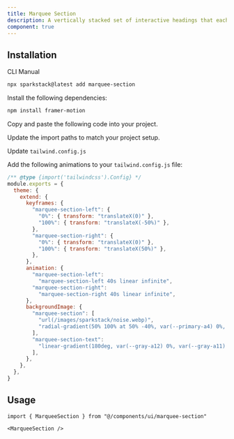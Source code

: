 ```yaml
---
title: Marquee Section
description: A vertically stacked set of interactive headings that each reveal a section of content.
component: true
---
```


<ComponentPreview
  name="marquee-section-demo"
  description="A vertically stacked set of interactive headings that each reveal a section of content."
/>

## Installation

<Tabs defaultValue="cli">

<TabsList>
  <TabsTrigger value="cli">CLI</TabsTrigger>
  <TabsTrigger value="manual">Manual</TabsTrigger>
</TabsList>

<TabsContent value="cli">

```bash
npx sparkstack@latest add marquee-section
```

</TabsContent>

<TabsContent value="manual">

<Steps>

<Step>Install the following dependencies:</Step>

```bash
npm install framer-motion
```

<Step>Copy and paste the following code into your project.</Step>

<ComponentSource name="marquee-section" />

<Step>Update the import paths to match your project setup.</Step>

<Step>Update `tailwind.config.js`</Step>

Add the following animations to your `tailwind.config.js` file:

```js title="tailwind.config.js" {5-29}
/** @type {import('tailwindcss').Config} */
module.exports = {
  theme: {
    extend: {
      keyframes: {
        "marquee-section-left": {
          "0%": { transform: "translateX(0)" },
          "100%": { transform: "translateX(-50%)" },
        },
        "marquee-section-right": {
          "0%": { transform: "translateX(0)" },
          "100%": { transform: "translateX(50%)" },
        },
      },
      animation: {
        "marquee-section-left":
          "marquee-section-left 40s linear infinite",
        "marquee-section-right":
          "marquee-section-right 40s linear infinite",
      },
      backgroundImage: {
        "marquee-section": [
          "url(/images/sparkstack/noise.webp)",
          "radial-gradient(50% 100% at 50% -40%, var(--primary-a4) 0%, var(--primary-a1) 100%)",
        ],
        "marquee-section-text":
          "linear-gradient(180deg, var(--gray-a12) 0%, var(--gray-a11) 100%)",
        ],
      },
    },
  },
}
```

</Steps>

</TabsContent>

</Tabs>

## Usage

```tsx
import { MarqueeSection } from "@/components/ui/marquee-section"
```

```tsx
<MarqueeSection />
```
